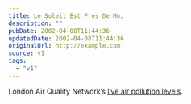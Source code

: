 ```yaml
---
title: Le Soleil Est Pres De Moi
description: ""
pubDate: 2002-04-08T11:44:36
updatedDate: 2002-04-08T11:44:36
originalUrl: http://example.com
source: v1
tags:
  - "v1"
---
```


London Air Quality Network&#8217;s [live air pollution levels][1].

[1]: http://www.erg.kcl.ac.uk/london/asp/home.asp
